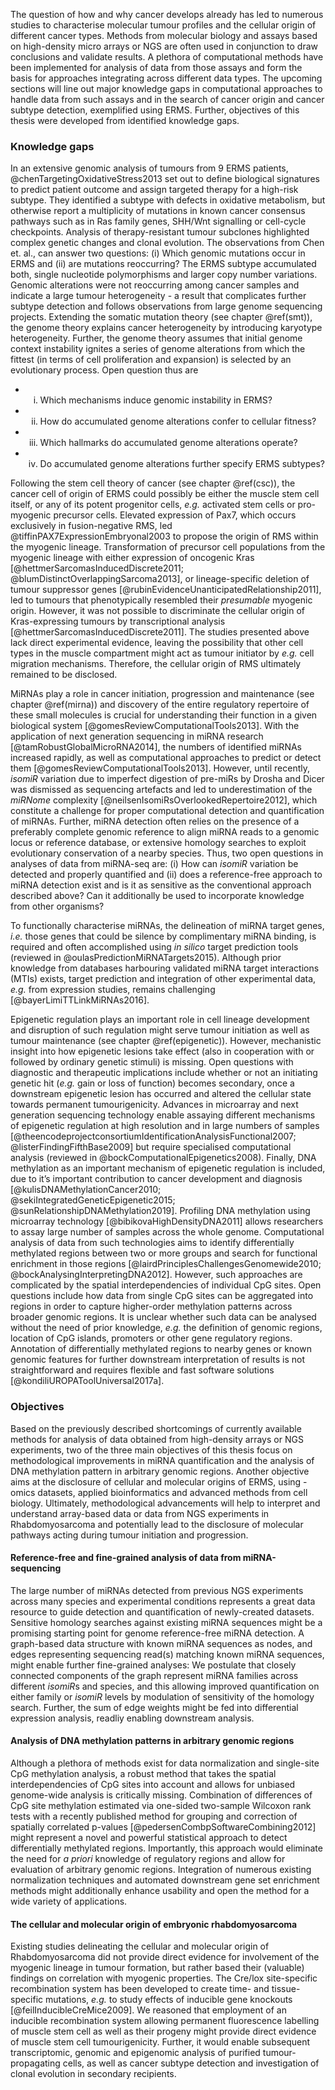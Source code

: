 The question of how and why cancer develops already has led to numerous studies to characterise molecular tumour profiles and the cellular origin of different cancer types. Methods from molecular biology and assays based on high-density micro arrays or NGS are often used in conjunction to draw conclusions and validate results. A plethora of computational methods have been implemented for analysis of data from those assays and form the basis for approaches integrating across different data types. The upcoming sections will line out major knowledge gaps in computational approaches to handle data from such assays and in the search of cancer origin and cancer subtype detection, exemplified using ERMS. Further, objectives of this thesis were developed from identified knowledge gaps.

### Knowledge gaps

In an extensive genomic analysis of tumours from 9 ERMS patients, @chenTargetingOxidativeStress2013 set out to define biological signatures to predict patient outcome and assign targeted therapy for a high-risk subtype. They identified a subtype with defects in oxidative metabolism, but otherwise report a multiplicity of mutations in known cancer consensus pathways such as in Ras family genes, SHH/Wnt signalling or cell-cycle checkpoints. Analysis of therapy-resistant tumour subclones highlighted complex genetic changes and clonal evolution. The observations from Chen et. al., can answer two questions: (i) Which genomic mutations occur in ERMS and (ii) are mutations reoccurring? The ERMS subtype accumulated both, single nucleotide polymorphisms and larger copy number variations. Genomic alterations were not reoccurring among cancer samples and indicate a large tumour heterogeneity - a result that complicates further subtype detection and follows observations from large genome sequencing projects. Extending the somatic mutation theory (see chapter \@ref(smt)), the genome theory explains cancer heterogeneity by introducing karyotype heterogeneity. Further, the genome theory assumes that initial genome context instability ignites a series of genome alterations from which the fittest (in terms of cell proliferation and expansion) is selected by an evolutionary process. Open question thus are 

- (i) Which mechanisms induce genomic instability in ERMS?
- (ii) How do accumulated genome alterations confer to cellular fitness?
- (iii) Which hallmarks do accumulated genome alterations operate?
- (iv) Do accumulated genome alterations further specify ERMS subtypes?

Following the stem cell theory of cancer (see chapter \@ref(csc)), the cancer cell of origin of ERMS could possibly be either the muscle stem cell itself, or any of its potent progenitor cells, *e.g.* activated stem cells or pro-myogenic precursor cells. Elevated expression of Pax7, which occurs exclusively in fusion-negative RMS, led @tiffinPAX7ExpressionEmbryonal2003 to propose the origin of RMS within the myogenic lineage. Transformation of precursor cell populations from the myogenic lineage with either expression of oncogenic Kras [@hettmerSarcomasInducedDiscrete2011; @blumDistinctOverlappingSarcoma2013], or lineage-specific deletion of tumour suppressor genes [@rubinEvidenceUnanticipatedRelationship2011], led to tumours that phenotypically resembled their *presumable* myogenic origin. However, it was not possible to discriminate the cellular origin of Kras-expressing tumours by transcriptional analysis [@hettmerSarcomasInducedDiscrete2011]. The studies presented above lack direct experimental evidence, leaving the possibility that other cell types in the muscle compartment might act as tumour initiator by *e.g.* cell migration mechanisms. Therefore, the cellular origin of RMS ultimately remained to be disclosed.

MiRNAs play a role in cancer initiation, progression and maintenance (see chapter \@ref(mirna)) and discovery of the entire regulatory repertoire of these small molecules is crucial for understanding their function in a given biological system [@gomesReviewComputationalTools2013]. With the application of next generation sequencing in miRNA research [@tamRobustGlobalMicroRNA2014], the numbers of identified miRNAs increased rapidly, as well as computational approaches to predict or detect them [@gomesReviewComputationalTools2013]. However, until recently, *isomiR* variation due to imperfect digestion of pre-miRs by Drosha and Dicer was dismissed as sequencing artefacts and led to underestimation of the *miRNome* complexity [@neilsenIsomiRsOverlookedRepertoire2012], which constitute a challenge for proper computational detection and quantification of miRNAs. Further, miRNA detection often relies on the presence of a preferably complete genomic reference to align miRNA reads to a genomic locus or reference database, or extensive homology searches to exploit evolutionary conservation of a nearby species. Thus, two open questions in analyses of data from miRNA-seq are: (i) How can *isomiR* variation be detected and properly quantified and (ii) does a reference-free approach to miRNA detection exist and is it as sensitive as the conventional approach described above? Can it additionally be used to incorporate knowledge from other organisms?

To functionally characterise miRNAs, the delineation of miRNA target genes, *i.e.* those genes that could be silence by complimentary miRNA binding, is required and often accomplished using *in silico* target prediction tools (reviewed in @oulasPredictionMiRNATargets2015). Although prior knowledge from databases harbouring validated miRNA target interactions (MTIs) exists, target prediction and integration of other experimental data, *e.g.* from expression studies, remains challenging [@bayerLimiTTLinkMiRNAs2016].

Epigenetic regulation plays an important role in cell lineage development and disruption of such regulation might serve tumour initiation as well as tumour maintenance (see chapter \@ref(epigenetic)). However, mechanistic insight into how epigenetic lesions take effect (also in cooperation with or followed by ordinary genetic stimuli) is missing. Open questions with diagnostic and therapeutic implications include whether or not an initiating genetic hit (*e.g.* gain or loss of function) becomes secondary, once a downstream epigenetic lesion has occurred and altered the cellular state towards permanent tumourigenicity. Advances in microarray and next generation sequencing technology enable assaying different mechanisms of epigenetic regulation at high resolution and in large numbers of samples [@theencodeprojectconsortiumIdentificationAnalysisFunctional2007; @listerFindingFifthBase2009] but require specialised computational analysis (reviewed in @bockComputationalEpigenetics2008). Finally, DNA methylation as an important mechanism of epigenetic regulation is included, due to it's important contribution to cancer development and diagnosis [@kulisDNAMethylationCancer2010; @sekiIntegratedGeneticEpigenetic2015; @sunRelationshipDNAMethylation2019]. Profiling DNA methylation using microarray technology [@bibikovaHighDensityDNA2011] allows researchers to assay large number of samples across the whole genome. Computational analysis of data from such technologies aims to identify differentially methylated regions between two or more groups and search for functional enrichment in those regions [@lairdPrinciplesChallengesGenomewide2010; @bockAnalysingInterpretingDNA2012]. However, such approaches are complicated by the spatial interdependencies of individual CpG sites. Open questions include how data from single CpG sites can be aggregated into regions in order to capture higher-order methylation patterns across broader genomic regions. It is unclear whether such data can be analysed without the need of prior knowledge, *e.g.* the definition of genomic regions, location of CpG islands, promoters or other gene regulatory regions. Annotation of differentially methylated regions to nearby genes or known genomic features for further downstream interpretation of results is not straightforward and requires flexible and fast software solutions [@kondiliUROPAToolUniversal2017a].

### Objectives

Based on the previously described shortcomings of currently available methods for analysis of data obtained from high-density arrays or NGS experiments, two of the three main objectives of this thesis focus on methodological improvements in miRNA quantification and the analysis of DNA methylation pattern in arbitrary genomic regions. Another objective aims at the disclosure of cellular and molecular origins of ERMS, using -omics datasets, applied bioinformatics and advanced methods from cell biology. Ultimately, methodological advancements will help to interpret and understand array-based data or data from NGS experiments in Rhabdomyosarcoma and potentially lead to the disclosure of molecular pathways acting during tumour initiation and progression.

#### Reference-free and fine-grained analysis of data from miRNA-sequencing

The large number of miRNAs detected from previous NGS experiments across many species and experimental conditions represents a great data resource to guide detection and quantification of newly-created datasets. Sensitive homology searches against existing miRNA sequences might be a promising starting point for genome reference-free miRNA detection. A graph-based data structure with known miRNA sequences as nodes, and edges representing sequencing read(s) matching known miRNA sequences, might enable further fine-grained analyses: We postulate that closely connected components of the graph represent miRNA families across different *isomiR*s and species, and this allowing improved quantification on either family or *isomiR* levels by modulation of sensitivity of the homology search. Further, the sum of edge weights might be fed into differential expression analysis, readliy enabling downstream analysis.

#### Analysis of DNA methylation patterns in arbitrary genomic regions

Although a plethora of methods exist for data normalization and single-site CpG methylation analysis, a robust method that takes the spatial interdependencies of CpG sites into account and allows for unbiased genome-wide analysis is critically missing. Combination of differences of CpG site methylation estimated via one-sided two-sample Wilcoxon rank tests with a recently published method for grouping and correction of spatially correlated p-values [@pedersenCombpSoftwareCombining2012] might represent a novel and powerful statistical approach to detect differentially methylated regions. Importantly, this approach would eliminate the need for *a priori* knowledge of regulatory regions and allow for evaluation of arbitrary genomic regions. Integration of numerous existing normalization techniques and automated downstream gene set enrichment methods might additionally enhance usability and open the method for a wide variety of applications.

#### The cellular and molecular origin of embryonic rhabdomyosarcoma

Existing studies delineating the cellular and molecular origin of Rhabdomyosarcoma did not provide direct evidence for involvement of the myogenic lineage in tumour formation, but rather based their (valuable) findings on correlation with myogenic properties. The Cre/lox site-specific recombination system has been developed to create time- and tissue-specific mutations, *e.g.* to study effects of inducible gene knockouts [@feilInducibleCreMice2009]. We reasoned that employment of an inducible recombination system allowing permanent fluorescence labelling of muscle stem cell as well as their progeny might provide direct evidence of muscle stem cell tumourigenicity. Further, it would enable subsequent transcriptomic, genomic and epigenomic analysis of purified tumour-propagating cells, as well as cancer subtype detection and investigation of clonal evolution in secondary recipients.

